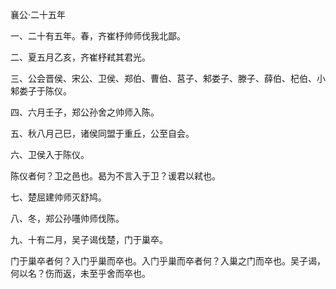 

襄公·二十五年

一、二十有五年。春，齐崔杼帅师伐我北鄙。

二、夏五月乙亥，齐崔杼弒其君光。

三、公会晋侯、宋公、卫侯、郑伯、曹伯、莒子、邾娄子、滕子、薛伯、杞伯、小邾娄子于陈仪。

四、六月壬子，郑公孙舍之帅师入陈。

五、秋八月己巳，诸侯同盟于重丘，公至自会。

六、卫侯入于陈仪。

陈仪者何？卫之邑也。曷为不言入于卫？谖君以弒也。

七、楚屈建帅师灭舒鸠。

八、冬，郑公孙囆帅师伐陈。

九、十有二月，吴子谒伐楚，门于巢卒。

门于巢卒者何？入门乎巢而卒也。入门乎巢而卒者何？入巢之门而卒也。吴子谒，何以名？伤而返，未至乎舍而卒也。

